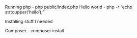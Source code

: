 Running php - php public/index.php
Hello world - php -r "echo strtoupper('hello');"

Installing stuff I needed 

Composer - composer install

